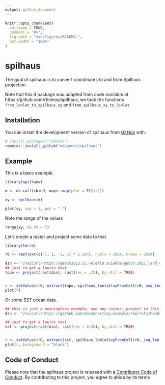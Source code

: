 ```yaml
---
output: github_document
---
```


<!-- README.md is generated from README.Rmd. Please edit that file -->

```r
knitr::opts_chunk$set(
  collapse = TRUE,
  comment = "#>",
  fig.path = "man/figures/README-",
  out.width = "100%"
)
```

# spilhaus

<!-- badges: start -->
<!-- badges: end -->

The goal of spilhaus is to convert coordinates to and from Spilhaus projection. 

Note that this R package was adapted from code available at https://github.com/rtlemos/spilhaus, we took the functions `from_lonlat_to_spilhaus_xy` and `from_spilhaus_xy_to_lonlat`. 



## Installation

You can install the development version of spilhaus from [GitHub](https://github.com/) with:

``` r
# install.packages("remotes")
remotes::install_github("mdsumner/spilhaus")
```

## Example

This is a basic example. 


```r
library(spilhaus)

m <- do.call(cbind, maps::map(plot = F)[1:2])

xy <- spilhaus(m)

plot(xy, asp = 1, pch = ".")
```

Note the range of the values

```r
range(xy, na.rm = T)
```

Let's create a raster and project some data to that. 

```r
library(terra)

r0 <- rast(ext(c(-1, 1, -1, 1) * 1.2e7), ncols = 1024, nrows = 1024)

dsn <- "/vsicurl/https://gebco2023.s3.valeria.science/gebco_2023_land_cog.tif"
## just to get a lowres test
topo <- project(rast(dsn), rast(res = .25), by_util = TRUE)


r <- setValues(r0, extract(topo, spilhaus_lonlat(xyFromCell(r0, seq_len(ncell(r0)))))[,1L])
plot(r)
```


Or some SST ocean data. 

```r
## this is just a meaningless example, use any raster, project to this crs when doing the extract below
dsn <- "/vsicurl/https://github.com/mdsumner/cog-example/raw/refs/heads/main/cog/ghrsst/20020602090000-JPL-L4_GHRSST-SSTfnd-MUR-GLOB-v02.0-fv04.1.tif"

## just to get a lowres test
sst <- project(rast(dsn), rast(res = 0.25), by_util = TRUE)


r <- setValues(r0, extract(sst, spilhaus_lonlat(xyFromCell(r0, seq_len(ncell(r0)))))[,1L])
plot(r, background = "black")

```


## Code of Conduct
  
Please note that the spilhaus project is released with a [Contributor Code of Conduct](https://contributor-covenant.org/version/2/1/CODE_OF_CONDUCT.html). By contributing to this project, you agree to abide by its terms
  
  
